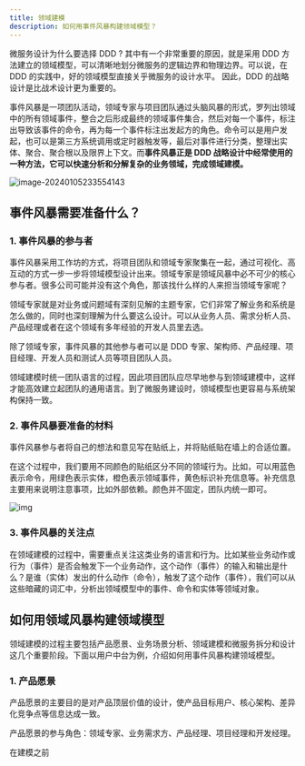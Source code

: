 ```yaml
---
title: 领域建模
description: 如何用事件风暴构建领域模型？
---
```


微服务设计为什么要选择 DDD ? 其中有一个非常重要的原因，就是采用 DDD 方法建立的领域模型，可以清晰地划分微服务的逻辑边界和物理边界。可以说，在 DDD 的实践中，好的领域模型直接关乎微服务的设计水平。
因此，DDD 的战略设计是比战术设计更为重要的。

事件风暴是一项团队活动，领域专家与项目团队通过头脑风暴的形式，罗列出领域中的所有领域事件，整合之后形成最终的领域事件集合，然后对每一个事件，标注出导致该事件的命令，再为每一个事件标注出发起方的角色。命令可以是用户发起，也可以是第三方系统调用或定时器触发等，最后对事件进行分类，整理出实体、聚合、聚合根以及限界上下文。而**事件风暴正是 DDD 战略设计中经常使用的一种方法，它可以快速分析和分解复杂的业务领域，完成领域建模。**



![image-20240105233554143](https://wkq-img.oss-cn-chengdu.aliyuncs.com/img/image-20240105233554143.png)

## 事件风暴需要准备什么？

### 1. 事件风暴的参与者

事件风暴采用工作坊的方式，将项目团队和领域专家聚集在一起，通过可视化、高互动的方式一步一步将领域模型设计出来。领域专家是领域风暴中必不可少的核心参与者。很多公司可能并没有这个角色，那该找什么样的人来担当领域专家呢？

领域专家就是对业务或问题域有深刻见解的主题专家，它们非常了解业务和系统是怎么做的，同时也深刻理解为什么要这么设计。可以从业务人员、需求分析人员、产品经理或者在这个领域有多年经验的开发人员里去选。

除了领域专家，事件风暴的其他参与者可以是 DDD 专家、架构师、产品经理、项目经理、开发人员和测试人员等项目团队人员。

领域建模时统一团队语言的过程，因此项目团队应尽早地参与到领域建模中，这样才能高效建立起团队的通用语言。到了微服务建设时，领域模型也更容易与系统架构保持一致。

### 2. 事件风暴要准备的材料

事件风暴参与者将自己的想法和意见写在贴纸上，并将贴纸贴在墙上的合适位置。

在这个过程中，我们要用不同颜色的贴纸区分不同的领域行为。比如，可以用蓝色表示命令，用绿色表示实体，橙色表示领域事件，黄色标识补充信息等。补充信息主要用来说明注意事项，比如外部依赖。颜色并不固定，团队内统一即可。



![img](https://wkq-img.oss-cn-chengdu.aliyuncs.com/img/3a80b8e7648440a49b809d945e6439f8.jpg)



### 3. 事件风暴的关注点

在领域建模的过程中，需要重点关注这类业务的语言和行为。比如某些业务动作或行为（事件）是否会触发下一个业务动作，这个动作（事件）的输入和输出是什么？是谁（实体）发出的什么动作（命令），触发了这个动作（事件），我们可以从这些暗藏的词汇中，分析出领域模型中的事件、命令和实体等领域对象。

## 如何用领域风暴构建领域模型

领域建模的过程主要包括产品愿景、业务场景分析、领域建模和微服务拆分和设计这几个重要阶段。下面以用户中台为例，介绍如何用事件风暴构建领域模型。

### 1. 产品愿景

产品愿景的主要目的是对产品顶层价值的设计，使产品目标用户、核心架构、差异化竞争点等信息达成一致。

产品愿景的参与角色：领域专家、业务需求方、产品经理、项目经理和开发经理。

在建模之前

